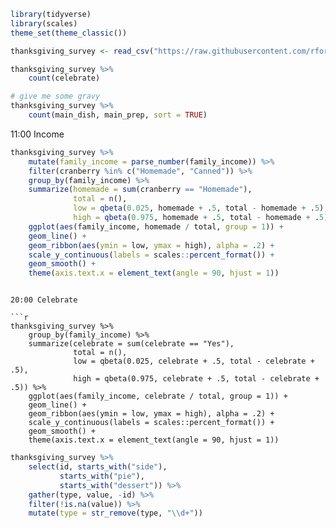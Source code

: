 ```r
library(tidyverse)
library(scales)
theme_set(theme_classic())

thanksgiving_survey <- read_csv("https://raw.githubusercontent.com/rfordatascience/tidytuesday/refs/heads/main/data/2018/2018-11-20/thanksgiving_meals.csv")
```

```r
thanksgiving_survey %>% 
    count(celebrate)

# give me some gravy
thanksgiving_survey %>%
    count(main_dish, main_prep, sort = TRUE)
```

11:00 Income

```r
thanksgiving_survey %>% 
    mutate(family_income = parse_number(family_income)) %>% 
    filter(cranberry %in% c("Homemade", "Canned")) %>% 
    group_by(family_income) %>% 
    summarize(homemade = sum(cranberry == "Homemade"),
              total = n(),
              low = qbeta(0.025, homemade + .5, total - homemade + .5),
              high = qbeta(0.975, homemade + .5, total - homemade + .5)) %>% 
    ggplot(aes(family_income, homemade / total, group = 1)) +
    geom_line() +
    geom_ribbon(aes(ymin = low, ymax = high), alpha = .2) + 
    scale_y_continuous(labels = scales::percent_format()) +
    geom_smooth() +
    theme(axis.text.x = element_text(angle = 90, hjust = 1))
 ```
```

20:00 Celebrate

```r
thanksgiving_survey %>% 
    group_by(family_income) %>% 
    summarize(celebrate = sum(celebrate == "Yes"),
              total = n(),
              low = qbeta(0.025, celebrate + .5, total - celebrate + .5),
              high = qbeta(0.975, celebrate + .5, total - celebrate + .5)) %>% 
    ggplot(aes(family_income, celebrate / total, group = 1)) +
    geom_line() +
    geom_ribbon(aes(ymin = low, ymax = high), alpha = .2) + 
    scale_y_continuous(labels = scales::percent_format()) +
    geom_smooth() +
    theme(axis.text.x = element_text(angle = 90, hjust = 1))
````


```r
thanksgiving_survey %>% 
    select(id, starts_with("side"),
           starts_with("pie"),
           starts_with("dessert")) %>% 
    gather(type, value, -id) %>% 
    filter(!is.na(value)) %>% 
    mutate(type = str_remove(type, "\\d+"))
```

